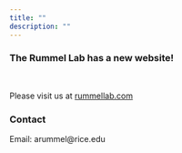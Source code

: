 ```yaml
---
title: ""
description: ""
---
```


<h3>**The Rummel Lab has a new website!**</h3>

<br>

Please visit us at [rummellab.com](https://rummellab.com/)

<h3>Contact</h3>

Email: arummel@rice.edu